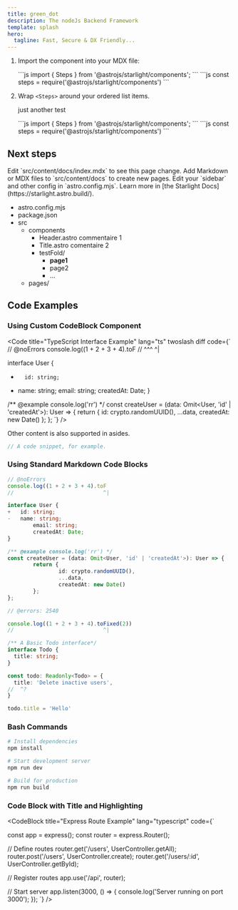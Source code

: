 ```yaml
---
title: green_dot
description: The nodeJs Backend Framework
template: splash
hero:
  tagline: Fast, Secure & DX Friendly...
---
```



<Steppers client:load />

<Steps>

1. Import the component into your MDX file:

	<Tabs syncKey="js">
		<TabItem label="test">
		```js
			import { Steps } from '@astrojs/starlight/components';
		```
		</TabItem>
		<TabItem label={"Test3"} icon="star">
		```js
			const steps = require('@astrojs/starlight/components')
		```
		</TabItem>
	</Tabs>

2. Wrap `<Steps>` around your ordered list items.

	just another test

	<Tabs syncKey="js">
		<TabItem label="test">
		```js
			import { Steps } from '@astrojs/starlight/components';
		```
		</TabItem>
		<TabItem label={"Test3"}>
		```js
			const steps = require('@astrojs/starlight/components')
		```
		</TabItem>
	</Tabs>

</Steps>


<PackageManagers type="create" pkg="green_dot@latest" args="--template starlight" />

## Next steps

<CardGrid stagger>
	<Card title="Update content" icon="pencil">
		Edit `src/content/docs/index.mdx` to see this page change.
	</Card>
	<Card title="Add new content" icon="add-document">
		Add Markdown or MDX files to `src/content/docs` to create new pages.
	</Card>
	<Card title="Configure your site" icon="setting">
		Edit your `sidebar` and other config in `astro.config.mjs`.
	</Card>
	<Card title="Read the docs" icon="open-book">
		Learn more in [the Starlight Docs](https://starlight.astro.build/).
	</Card>
</CardGrid>

<LinkCard
  title="Internationalization"
  href="/guides/i18n/"
  description="Configure Starlight to support multiple languages."
/>

<CardGrid>
  <LinkCard title="Authoring Markdown" href="/guides/authoring-content/" />
  <LinkCard title="Components" href="/components/using-components/" />
</CardGrid>

<FileTree>

- astro.config.mjs
- package.json
- src
  - components
    - Header.astro commentaire 1
    - Title.astro comentaire 2
	- testFold/
		- **page1**
		- page2
		- ...
  - pages/

</FileTree>

## Code Examples

### Using Custom CodeBlock Component


<Code 
  title="TypeScript Interface Example"
  lang="ts"
	twoslash
	diff
  code={`
// @noErrors
console.log((1 + 2 + 3 + 4).toF
//      ^^^                   ^|

interface User {
-		id: string;
+ 	name: string;
		email: string;
		createdAt: Date;
}

/** @example console.log('rr') */
const createUser = (data: Omit<User, 'id' | 'createdAt'>): User => {
		return {
				id: crypto.randomUUID(),
				...data,
				createdAt: new Date()
		};
};
  `}
/>

<Aside type="tip" title='Le saviez vous ?'>

Other content is also supported in asides.

```js
// A code snippet, for example.
```

</Aside>

### Using Standard Markdown Code Blocks

```ts title='COUCOU TITLE' frame="terminal" showLineNumbers twoslash diff
// @noErrors
console.log((1 + 2 + 3 + 4).toF
//                            ^|

interface User {
+ 	id: string;
- 	name: string;
		email: string;
		createdAt: Date;
}

/** @example console.log('rr') */
const createUser = (data: Omit<User, 'id' | 'createdAt'>): User => {
		return {
				id: crypto.randomUUID(),
				...data,
				createdAt: new Date()
		};
};

```

```ts twoslash
// @errors: 2540

console.log((1 + 2 + 3 + 4).toFixed(2))
//                            ^|

/** A Basic Todo interface*/
interface Todo {
  title: string;
}

const todo: Readonly<Todo> = {
  title: 'Delete inactive users',
//  ^?
}

todo.title = 'Hello'
```


### Bash Commands

```bash 
# Install dependencies
npm install

# Start development server
npm run dev

# Build for production
npm run build
```

### Code Block with Title and Highlighting

<CodeBlock 
  title="Express Route Example"
  lang="typescript"
  code={`

const app = express();
const router = express.Router();

// Define routes
router.get('/users', UserController.getAll);
router.post('/users', UserController.create);
router.get('/users/:id', UserController.getById);

// Register routes
app.use('/api', router);

// Start server
app.listen(3000, () => {
  console.log('Server running on port 3000');
});
  `}
/>
